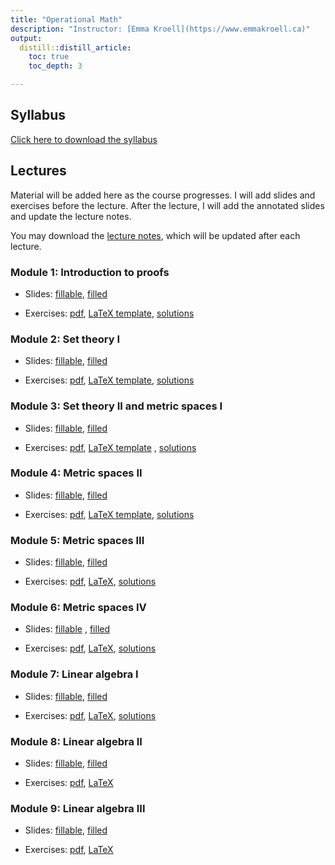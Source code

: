 ```yaml
---
title: "Operational Math"
description: "Instructor: [Emma Kroell](https://www.emmakroell.ca)"
output:
  distill::distill_article:
    toc: true
    toc_depth: 3

---
```


## Syllabus
[Click here to download the syllabus](Math/2023/syllabus/syllabus_operational_math.pdf)


## Lectures

Material will be added here as the course progresses. I will add slides and exercises before the lecture. After the lecture, I will add the annotated slides and update the lecture notes. 


<!-- Note: I will comment these in as the course progresses. Before each lecture students will have access to the slides with blanks as well as the exercises (either a pdf or a tex file they can fill in). After each lecture I will add the filled-in slides (I will hand-write during the lecture) and update the lecture notes -->


You may download the [lecture notes](Math/2023/lecture_notes/math_notes.pdf), which will be updated after each lecture.



### Module 1: Introduction to proofs

- Slides: [fillable](Math/2023/module1/slides.pdf),  [filled](Math/2023/module1/slides_filled.pdf) 

- Exercises: [pdf](Math/2023/module1/exercises.pdf), [LaTeX template](Math/2023/module1/exercises.tex), [solutions](Math/2023/module1/exercise_solutions.pdf)


### Module 2: Set theory I

- Slides: [fillable](Math/2023/module2/slides.pdf), [filled](Math/2023/module2/slides_filled.pdf)

- Exercises: [pdf](Math/2023/module2/exercises.pdf), [LaTeX template](Math/2023/module2/exercises.tex), [solutions](Math/2023/module2/exercise_solutions.pdf)


### Module 3: Set theory II and metric spaces I

- Slides: [fillable](Math/2023/module3/slides.pdf), [filled](Math/2023/module3/slides_filled.pdf)

- Exercises: [pdf](Math/2023/module3/exercises.pdf), [LaTeX template](Math/2023/module3/exercises.tex) , [solutions](Math/2023/module3/exercise_solutions.pdf)



### Module 4: Metric spaces II

- Slides: [fillable](Math/2023/module4/slides.pdf), [filled](Math/2023/module4/slides_filled.pdf)

- Exercises: [pdf](Math/2023/module4/exercises.pdf), [LaTeX template](Math/2023/module4/exercises.tex), [solutions](Math/2023/module4/exercise_solutions.pdf)


### Module 5: Metric spaces III

- Slides: [fillable](Math/2023/module5/slides.pdf), [filled](Math/2023/module5/slides_filled.pdf)

- Exercises: [pdf](Math/2023/module5/exercises.pdf), [LaTeX](Math/2023/module5/exercises.tex), [solutions](Math/2023/module5/exercise_solutions.pdf) 


### Module 6: Metric spaces IV

- Slides: [fillable](Math/2023/module6/slides.pdf) , [filled](Math/2023/module6/slides_filled.pdf)

- Exercises: [pdf](Math/2023/module6/exercises.pdf), [LaTeX](Math/2023/module6/exercises.tex), [solutions](Math/2023/module6/exercise_solutions.pdf) 

 
### Module 7: Linear algebra I

- Slides: [fillable](Math/2023/module7/slides.pdf), [filled](Math/2023/module7/slides_filled.pdf)

- Exercises: [pdf](Math/2023/module7/exercises.pdf), [LaTeX](Math/2023/module7/exercises.tex), [solutions](Math/2023/module7/exercise_solutions.pdf)


### Module 8: Linear algebra II

- Slides: [fillable](Math/2023/module8/slides.pdf), [filled](Math/2023/module8/slides_filled.pdf)

- Exercises: [pdf](Math/2023/module8/exercises.pdf), [LaTeX](Math/2023/module8/exercises.tex)<!-- , [solutions](Math/2023/module8/exercise_solutions.pdf)
-->


### Module 9: Linear algebra III

- Slides: [fillable](Math/2023/module9/slides.pdf), [filled](Math/2023/module9/slides_filled.pdf)

- Exercises: [pdf](Math/2023/module9/exercises.pdf), [LaTeX](Math/2023/module9/exercises.tex)<!-- , [solutions](Math/2023/module9/exercise_solutions.pdf)
-->

<!-- 
### Module 10: Differentiation and integration

- Slides: [fillable](Math/2023/module10/slides.pdf), [filled](Math/2023/module10/slides_filled.pdf)

- Exercises: [pdf](Math/2023/module10/exercises.pdf), [LaTeX](Math/2023/module10/exercises.tex), [solutions](Math/2023/module10/exercise_solutions.pdf)
-->






